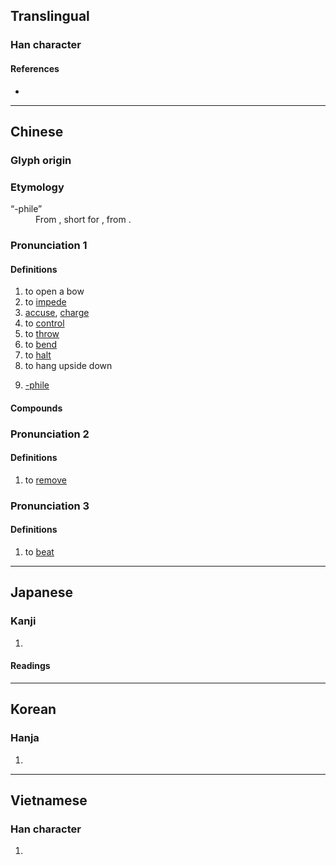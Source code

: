 {{character info/new}}
==Translingual==

===Han character===
{{Han char|rn=64|rad=手|as=08|sn=11|four=53011|canj=QJCM|ids=⿰扌空}}

====References====
* {{Han ref|kx=0439.070|dkj=12283|dj=0789.070|hdz=31906.090|uh=63A7}}

----

==Chinese==
{{zh-forms}}

===Glyph origin===
{{Han etym}}

===Etymology===
;“-phile”
: From {{der|zh|ja|-}} {{m|ja|コン|tr=kon}}, short for {{m|ja|コンプレックス|tr=konpurekkusu||[[complex]]}}, from {{der|zh|en|complex}}.

===Pronunciation 1===
{{zh-pron
|m=kòng
|m-s=
|c=hung3
|c-t=
|g=
|h=pfs=
|j=
|mb=
|md=
|mn=qz,tw,xm,zz:khàng/qz,tw,xm,zz:khòng
|mn_note=khàng - vernacular; khòng - literary
|mn-t=kong3
|w=
|x=
|mc=2
|oc=1,2
|cat=v,suf
}}

====Definitions====
{{zh-hanzi}}

# to open a bow
# to [[impede]]
# [[accuse]], [[charge]]
# to [[control]]
# to [[throw]]
# to [[bend]]
# to [[halt]]
# to hang upside down
# {{lb|zh|internet slang|originally|chiefly|ACG}} [[-phile]]
#: {{zh-x|巨乳 控|someone who likes large breasts}}

====Compounds====
{{zh-der|蘿莉控|妹控|兄控|大叔控|遙控|控訴|射控雷達|回饋控制|失控|圖控軟體|主控|副控室|發射控制|控鶴|控制單元|控制|控捲|數值控制|控馬|監控|控御|操控|控球|提控|控制桿|檢控|燈控|數位控制|指控|程式控制|程序控制|社會控制|磬控|程控|掌控|控制室|控名責實|控弦|控背躬身|控制棒|控持|控股公司|控告|控制卡|自控|遙控飛機|聲控玩具|自動控制|遙控器|中控臺|被控}}

===Pronunciation 2===
{{zh-pron
|m=kōng
|cat=v
}}

====Definitions====
{{zh-hanzi}}

# to [[remove]]

===Pronunciation 3===
{{zh-pron
|m=qiāng
|mc=1
|oc=n,1
|cat=v
}}

====Definitions====
{{zh-hanzi}}

# to [[beat]]

----

==Japanese==

===Kanji===
{{ja-kanji|grade=c|rs=手08}}

# {{defn|lang=ja|sort=手08}}

====Readings====
{{ja-readings
|goon=くう
|kanon=こう
|kun=ひか-える, ひかえ
}}

----

==Korean==

===Hanja===
{{ko-hanja|hangeul=[[공]], [[강]]|eumhun=|rv=gong, gang|mr=kong, kang|y=kong, kang}}

# {{defn|lang=ko|sort=手08}}

----

==Vietnamese==

===Han character===
{{vi-hantu|khống|rs=手08}}

# {{defn|lang=vi}}